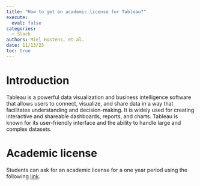 ```yaml
---
title: "How to get an academic license for Tableau?"
execute:
  eval: false
categories:
  - Slack
authors: Miel Hostens, et al.
date: 11/13/23
toc: true
---
```


# Introduction

Tableau is a powerful data visualization and business intelligence software that allows users to connect, visualize, and share data in a way that facilitates understanding and decision-making. It is widely used for creating interactive and shareable dashboards, reports, and charts. Tableau is known for its user-friendly interface and the ability to handle large and complex datasets.

# Academic license

Students can ask for an academic license for a one year period using the following [link](https://www.tableau.com/academic/students#form).
